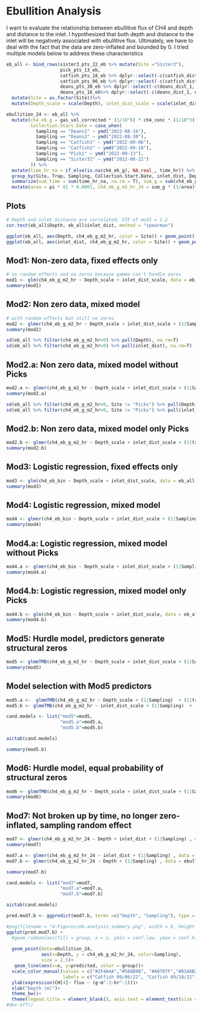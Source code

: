 # Ebullition Analysis

I want to evaluate the relationship between ebullitive flux of CH4 and depth and distance to the inlet. I hypothesized that both depth and distance to the inlet will be negatively associated with ebullitive flux. Ultimately, we have to deal with the fact that the data are zero-inflated and bounded by 0. I tried multiple models below to address these characteristics
```r
eb_all <- bind_rows(sister3_pts_22_eb %>% mutate(Site ="Sister3"), 
                    pick_pts_13_eb,
                    catfish_pts_18_eb %>% dplyr::select(-c(catfish_dist_1, catfish_dist_2)),
                    catfish_pts_06_eb %>% dplyr::select(-c(catfish_dist_1, catfish_dist_2)),
                    deans_pts_30_eb %>% dplyr::select(-c(deans_dist_1, deans_dist_2)),
                    deans_pts_16_eb%>% dplyr::select(-c(deans_dist_1, deans_dist_2))) %>% 
  mutate(Site = as.factor(Site))%>% 
  mutate(Depth_scale = scale(Depth), inlet_dist_scale = scale(inlet_dist))

ebullition_24 <- eb_all %>% 
  mutate(ch4_eb_g = gas_vol_corrected * (1/10^6) * ch4_conc * (1/10^3) * 16.04 * (1/0.0821)* (1/293.15), 
         Collection.Start.Date = case_when(
           Sampling == "Deans1" ~ ymd("2022-08-16"),
           Sampling == "Deans2" ~ ymd("2022-08-30"), 
           Sampling == "Catfish1" ~ ymd("2022-09-06"),
           Sampling == "Catfish2" ~ ymd("2022-09-18"), 
           Sampling == "Pick1" ~ ymd("2022-09-13"),
           Sampling == "Sister31" ~ ymd("2022-08-22")
         )) %>% 
  mutate(time_hr_na = if_else(is.na(ch4_eb_g), NA_real_, time_hr)) %>% 
  group_by(Site, Trap, Sampling, Collection.Start.Date, inlet_dist, Depth, inlet_dist_scale, Depth_scale) %>% 
  summarize(sum_time = sum(time_hr_na, na.rm = T), sum_g = sum(ch4_eb_g, na.rm = T)) %>% 
  mutate(area = pi * 81 * 0.0001, ch4_eb_g_m2_hr_24 = sum_g * (1/area)* (1/sum_time))
```

## Plots
```r
# Depth and inlet distance are correlated, VIF of mod1 = 1.2
cor.test(eb_all$Depth, eb_all$inlet_dist, method = "spearman")

ggplot(eb_all, aes(Depth, ch4_eb_g_m2_hr, color = Site)) + geom_point()
ggplot(eb_all, aes(inlet_dist, ch4_eb_g_m2_hr, color = Site)) + geom_point()

```

## Mod1: Non-zero data, fixed effects only
```r
# no random effects and no zeros because gamma can't handle zeros
mod1 <- glm(ch4_eb_g_m2_hr ~ Depth_scale + inlet_dist_scale, data = eb_all %>% filter(ch4_eb_g_m2_hr > 0), family = Gamma(link = "log"))
summary(mod1)
```

## Mod2: Non zero data, mixed model
```r
# with random effects but still no zeros
mod2 <- glmer(ch4_eb_g_m2_hr ~ Depth_scale + inlet_dist_scale + (1|Sampling)  + (1|trip_wr), data = eb_all %>% filter(ch4_eb_g_m2_hr > 0), family = Gamma(link = "log"))
summary(mod2)

sd(eb_all %>% filter(ch4_eb_g_m2_hr>0) %>% pull(Depth), na.rm=T)
sd(eb_all %>% filter(ch4_eb_g_m2_hr>0) %>% pull(inlet_dist), na.rm=T)
```

## Mod2.a: Non zero data, mixed model without Picks
```r
mod2.a <- glmer(ch4_eb_g_m2_hr ~ Depth_scale + inlet_dist_scale + (1|Sampling)  + (1|trip_wr), data = eb_all %>% filter(ch4_eb_g_m2_hr > 0, Site != "Picks"), family = Gamma(link = "log"))
summary(mod2.a)

sd(eb_all %>% filter(ch4_eb_g_m2_hr>0, Site != "Picks") %>% pull(Depth), na.rm=T)
sd(eb_all %>% filter(ch4_eb_g_m2_hr>0, Site != "Picks") %>% pull(inlet_dist), na.rm=T)
```

## Mod2.b: Non zero data, mixed model only Picks
```r
mod2.b <- glmer(ch4_eb_g_m2_hr ~ Depth_scale + inlet_dist_scale + (1|trip_wr), data = eb_all %>% filter(ch4_eb_g_m2_hr > 0, Site == "Picks"), family = Gamma(link = "log"))
summary(mod2.b)
```

## Mod3: Logistic regression, fixed effects only
```r
mod3 <- glm(ch4_eb_bin ~ Depth_scale + inlet_dist_scale, data = eb_all %>% mutate(ch4_eb_bin = if_else(ch4_eb_g_m2_hr>0, 1,0)), family = binomial(link = "logit"))
summary(mod3)
```

## Mod4: Logistic regression, mixed model
```r
mod4 <- glmer(ch4_eb_bin ~ Depth_scale + inlet_dist_scale + (1|Sampling) + (1|trip_wr), data = eb_all %>% mutate(ch4_eb_bin = if_else(ch4_eb_g_m2_hr>0, 1,0)), family = binomial(link = "logit"))
summary(mod4)
```

## Mod4.a: Logistic regression, mixed model without Picks
```r
mod4.a <- glmer(ch4_eb_bin ~ Depth_scale + inlet_dist_scale + (1|Sampling) + (1|trip_wr), data = eb_all %>% filter(Site != "Picks") %>% mutate(ch4_eb_bin = if_else(ch4_eb_g_m2_hr>0, 1,0)), family = binomial(link = "logit"))
summary(mod4.a)
```

## Mod4.b: Logistic regression, mixed model only Picks
```r
mod4.b <- glm(ch4_eb_bin ~ Depth_scale + inlet_dist_scale, data = eb_all %>% filter(Site == "Picks") %>% mutate(ch4_eb_bin = if_else(ch4_eb_g_m2_hr>0, 1,0)), family = binomial(link = "logit"))
summary(mod4.b)
```

## Mod5: Hurdle model, predictors generate structural zeros
```r
mod5 <- glmmTMB(ch4_eb_g_m2_hr ~ Depth_scale + inlet_dist_scale + (1|Sampling)  + (1|trip_wr), data = eb_all %>% filter(is.na(ch4_eb_g_m2_hr)==F) %>% st_drop_geometry(),  ziformula = ~., family = ziGamma)
summary(mod5)
```

## Model selection with Mod5 predictors
```r
mod5.a <-  glmmTMB(ch4_eb_g_m2_hr ~ Depth_scale + (1|Sampling)  + (1|trip_wr), data = eb_all %>% filter(is.na(ch4_eb_g_m2_hr)==F) %>% st_drop_geometry(),  ziformula = ~., family = ziGamma)
mod5.b <- glmmTMB(ch4_eb_g_m2_hr ~ inlet_dist_scale + (1|Sampling)  + (1|trip_wr), data = eb_all %>% filter(is.na(ch4_eb_g_m2_hr)==F) %>% st_drop_geometry(),  ziformula = ~., family = ziGamma)

cand.models <- list("mod5"=mod5, 
                    "mod5.a"=mod5.a,
                    "mod5.b"=mod5.b)

aictab(cand.models)

summary(mod5.b)
```

## Mod6: Hurdle model, equal probability of structural zeros
```r
mod6 <- glmmTMB(ch4_eb_g_m2_hr ~ Depth_scale + inlet_dist_scale + (1|Sampling)  + (1|trip_wr), data = eb_all %>% filter(is.na(ch4_eb_g_m2_hr)==F) %>% st_drop_geometry(),  ziformula = ~1, family = ziGamma)
summary(mod6)
```

## Mod7: Not broken up by time, no longer zero-inflated, sampling random effect
```r
mod7 <- glmer(ch4_eb_g_m2_hr_24 ~ Depth + inlet_dist + (1|Sampling) , data = ebullition_24 %>% filter(ch4_eb_g_m2_hr_24 > 0), family = Gamma(link = "log"))
summary(mod7)

mod7.a <- glmer(ch4_eb_g_m2_hr_24 ~ inlet_dist + (1|Sampling) , data = ebullition_24 %>% filter(ch4_eb_g_m2_hr_24 > 0), family = Gamma(link = "log"))
mod7.b <- glmer(ch4_eb_g_m2_hr_24 ~ Depth + (1|Sampling) , data = ebullition_24 %>% filter(ch4_eb_g_m2_hr_24 > 0), family = Gamma(link = "log"))

summary(mod7.b)

cand.models <- list("mod7"=mod7, 
                    "mod7.a"=mod7.a,
                    "mod7.b"=mod7.b)

aictab(cand.models)
```

```r
pred.mod7.b <- ggpredict(mod7.b, terms =c("Depth", "Sampling"), type = "random") 

#png(filename = "4-Figures/eb-analysis-summary.png", width = 8, height = 5, units = "in", res = 300)
ggplot(pred.mod7.b) +
  #geom_ribbon(aes(fill = group, x = x, ymin = conf.low, ymax = conf.high), alpha = 0.5)+
 
  geom_point(data=ebullition_24, 
             aes(x=Depth, y = ch4_eb_g_m2_hr_24, color=Sampling),
             size = 2.5)+
   geom_line(aes(x=x, y=predicted, color = group))+
  scale_color_manual(values = c("#2F4A4A","#588B9B", "#A9707F","#D1A6B2", "#CEB59B", "#C7C7C7"),
                     labels = c("Catfish 09/06/22", "Catfish 09/18/22", "Deans 08/16/22", "Deans 08/30/22", "Pick 09/13/22", "Sister 08/22/22"))+
  ylab(expression(CH[4]~ flux ~ (g~m^-2~hr^-1)))+
  xlab("Depth (m)")+
  theme_bw()+
  theme(legend.title = element_blank(), axis.text = element_text(size = 14, color = "black"), axis.title = element_text(size = 16, color = "black"), legend.text = element_text(size = 14))
#dev.off()
```


